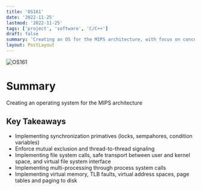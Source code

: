 ```yaml
---
title: 'OS161'
date: '2022-11-25'
lastmod: '2022-11-25'
tags: ['project', 'software', 'C/C++']
draft: false
summary: 'Creating an OS for the MIPS architecture, with focus on concurrency, synchronization, and virtual memory'
layout: PostLayout
---
```


![OS161](/static/images/331-os161.png)

# Summary

Creating an operating system for the MIPS architecture

## Key Takeaways

- Implementing synchronization primatives (locks, sempahores, condition variables)
- Enforce mutual exclusion and thread-to-thread signaling
- Implementing file system calls, safe transport between user and kernel space, and virtual file system interface
- Implementing multi-processing through process system calls
- Implementing virtual memory, TLB faults, virtual address spaces, page tables and paging to disk
